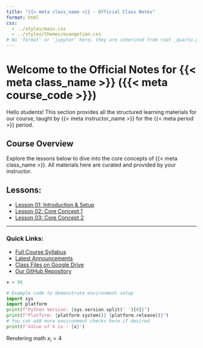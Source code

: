 ```yaml
---
title: "{{< meta class_name >}} - Official Class Notes"
format: html
css:
  - ../styles/main.css
  - ../styles/themes/evangelion.css
# No 'format' or 'jupyter' here; they are inherited from root _quarto.yml
---
```


# Welcome to the Official Notes for {{< meta class_name >}} ({{< meta course_code >}})

Hello students! This section provides all the structured learning materials for our course, taught by {{< meta instructor_name >}} for the {{< meta period >}} period.

## Course Overview

Explore the lessons below to dive into the core concepts of {{< meta class_name >}}. All materials here are curated and provided by your instructor.

## Lessons:

* [Lesson 01: Introduction & Setup](lesson01_intro.qmd)
* [Lesson 02: Core Concept 1](lesson02_concept1.qmd)
* [Lesson 03: Core Concept 2](lesson03_concept2.qmd)

---

### Quick Links:
* [Full Course Syllabus]({{< meta syllabus_url >}})
* [Latest Announcements]({{< meta announcements_url >}})
* [Class Files on Google Drive]({{< meta class_drive_url >}})
* [Our GitHub Repository]({{< meta repository_url >}})

```python
x = 56
```

```python
# Example code to demonstrate environment setup
import sys
import platform
print(f"Python Version: {sys.version.split(' ')[0]}")
print(f"Platform: {platform.system()} {platform.release()}")
# You can add more environment checks here if desired
print(f'Value of X is : {x}')
```

Rendering math $x_i = 4$